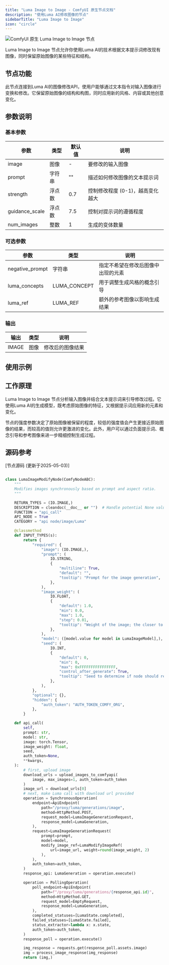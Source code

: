 ```yaml
---
title: "Luma Image to Image - ComfyUI 原生节点文档"
description: "使用Luma AI修改图像的节点"
sidebarTitle: "Luma Image to Image"
icon: "circle"
---
```


![ComfyUI 原生 Luma Image to Image 节点](/images/built-in-nodes/api_nodes/luma/luma-image-to-image.jpg)

Luma Image to Image 节点允许你使用Luma AI的技术根据文本提示词修改现有图像，同时保留原始图像的某些特征和结构。

## 节点功能

此节点连接到Luma AI的图像修改API，使用户能够通过文本指令对输入图像进行变换和修改。它保留原始图像的结构和构图，同时应用新的风格、内容或其他创意变化。

## 参数说明

### 基本参数

| 参数 | 类型 | 默认值 | 说明 |
|-----|-----|-------|------|
| image | 图像 | - | 要修改的输入图像 |
| prompt | 字符串 | "" | 描述如何修改图像的文本提示词 |
| strength | 浮点数 | 0.7 | 控制修改程度 (0-1)，越高变化越大 |
| guidance_scale | 浮点数 | 7.5 | 控制对提示词的遵循程度 |
| num_images | 整数 | 1 | 生成的变体数量 |

### 可选参数

| 参数 | 类型 | 说明 |
|-----|-----|------|
| negative_prompt | 字符串 | 指定不希望在修改后图像中出现的元素 |
| luma_concepts | LUMA_CONCEPT | 用于调整生成风格的概念引导 |
| luma_ref | LUMA_REF | 额外的参考图像以影响生成结果 |

### 输出

| 输出 | 类型 | 说明 |
|-----|-----|------|
| IMAGE | 图像 | 修改后的图像结果 |

## 使用示例

## 工作原理

Luma Image to Image 节点分析输入图像并结合文本提示词来引导修改过程。它使用Luma AI的生成模型，既考虑原始图像的特征，又根据提示词应用新的元素和变化。

节点的强度参数决定了原始图像被保留的程度，较低的强度值会产生更接近原始图像的结果，而较高的值则允许更激进的变化。此外，用户可以通过负面提示词、概念引导和参考图像来进一步精细控制生成过程。

## 源码参考

[节点源码 (更新于2025-05-03)] 

```python

class LumaImageModifyNode(ComfyNodeABC):
    """
    Modifies images synchronously based on prompt and aspect ratio.
    """

    RETURN_TYPES = (IO.IMAGE,)
    DESCRIPTION = cleandoc(__doc__ or "")  # Handle potential None value
    FUNCTION = "api_call"
    API_NODE = True
    CATEGORY = "api node/image/Luma"

    @classmethod
    def INPUT_TYPES(s):
        return {
            "required": {
                "image": (IO.IMAGE,),
                "prompt": (
                    IO.STRING,
                    {
                        "multiline": True,
                        "default": "",
                        "tooltip": "Prompt for the image generation",
                    },
                ),
                "image_weight": (
                    IO.FLOAT,
                    {
                        "default": 1.0,
                        "min": 0.0,
                        "max": 1.0,
                        "step": 0.01,
                        "tooltip": "Weight of the image; the closer to 0.0, the less the image will be modified.",
                    },
                ),
                "model": ([model.value for model in LumaImageModel],),
                "seed": (
                    IO.INT,
                    {
                        "default": 0,
                        "min": 0,
                        "max": 0xFFFFFFFFFFFFFFFF,
                        "control_after_generate": True,
                        "tooltip": "Seed to determine if node should re-run; actual results are nondeterministic regardless of seed.",
                    },
                ),
            },
            "optional": {},
            "hidden": {
                "auth_token": "AUTH_TOKEN_COMFY_ORG",
            },
        }

    def api_call(
        self,
        prompt: str,
        model: str,
        image: torch.Tensor,
        image_weight: float,
        seed,
        auth_token=None,
        **kwargs,
    ):
        # first, upload image
        download_urls = upload_images_to_comfyapi(
            image, max_images=1, auth_token=auth_token
        )
        image_url = download_urls[0]
        # next, make Luma call with download url provided
        operation = SynchronousOperation(
            endpoint=ApiEndpoint(
                path="/proxy/luma/generations/image",
                method=HttpMethod.POST,
                request_model=LumaImageGenerationRequest,
                response_model=LumaGeneration,
            ),
            request=LumaImageGenerationRequest(
                prompt=prompt,
                model=model,
                modify_image_ref=LumaModifyImageRef(
                    url=image_url, weight=round(image_weight, 2)
                ),
            ),
            auth_token=auth_token,
        )
        response_api: LumaGeneration = operation.execute()

        operation = PollingOperation(
            poll_endpoint=ApiEndpoint(
                path=f"/proxy/luma/generations/{response_api.id}",
                method=HttpMethod.GET,
                request_model=EmptyRequest,
                response_model=LumaGeneration,
            ),
            completed_statuses=[LumaState.completed],
            failed_statuses=[LumaState.failed],
            status_extractor=lambda x: x.state,
            auth_token=auth_token,
        )
        response_poll = operation.execute()

        img_response = requests.get(response_poll.assets.image)
        img = process_image_response(img_response)
        return (img,)

```